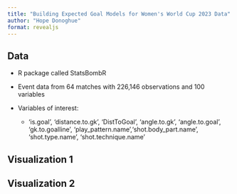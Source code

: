 ```yaml
---
title: "Building Expected Goal Models for Women's World Cup 2023 Data"
author: "Hope Donoghue"
format: revealjs
---
```


## Data 

* R package called StatsBombR

* Event data from 64 matches with 226,146 observations and 100 variables

* Variables of interest: 
  - 'is.goal', 'distance.to.gk', 'DistToGoal', 'angle.to.gk', 'angle.to.goal', 'gk.to.goalline', 'play_pattern.name','shot.body_part.name', 'shot.type.name', 'shot.technique.name'

## Visualization 1



## Visualization 2 